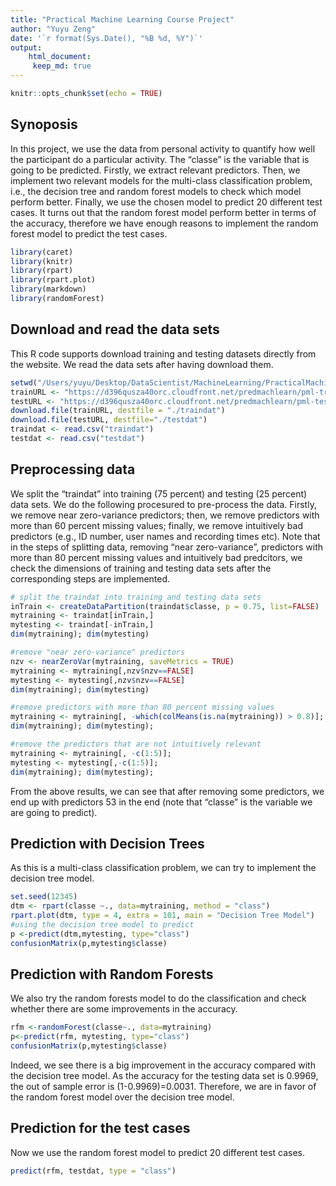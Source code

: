 ```yaml
---
title: "Practical Machine Learning Course Project"
author: "Yuyu Zeng"
date: '`r format(Sys.Date(), "%B %d, %Y")`'
output: 
    html_document: 
     keep_md: true
---
```


```r
knitr::opts_chunk$set(echo = TRUE)
```
## Synoposis
In this project, we use the data from personal activity to quantify how well the participant do a particular activity. The "classe" is the variable that is going to be predicted. Firstly, we extract relevant predictors. Then, we implement two relevant models for the multi-class classification problem, i.e., the decision tree and random forest models to check which model perform better. Finally, we use the chosen model to predict 20 different test cases. It turns out that the random forest model perform better in terms of the accuracy, therefore we have enough reasons to implement the random forest model to predict the test cases.

```r
library(caret)
library(knitr)
library(rpart)
library(rpart.plot)
library(markdown)
library(randomForest)
```

## Download and read the data sets
This R code supports download training and testing datasets directly from the website. We read the data sets after having download them. 

```r
setwd("/Users/yuyu/Desktop/DataScientist/MachineLearning/PracticalMachineLearningDataScienceTrackCoursera/week4/FinalProject")
trainURL <- "https://d396qusza40orc.cloudfront.net/predmachlearn/pml-training.csv"
testURL <- "https://d396qusza40orc.cloudfront.net/predmachlearn/pml-testing.csv"
download.file(trainURL, destfile = "./traindat")
download.file(testURL, destfile="./testdat")
traindat <- read.csv("traindat")
testdat <- read.csv("testdat")
```

## Preprocessing data
We split the "traindat" into training (75 percent) and testing (25 percent) data sets. We do the following procesured to pre-process the data. Firstly, we remove near zero-variance predictors; then, we remove predictors with more than 60 percent missing values; finally, we remove intuitively bad predictors (e.g., ID number, user names and recording times etc). Note that in the steps of splitting data, removing "near zero-variance", predictors with more than 80 percent missing values and intuitively bad predcitors, we check the dimensions of training and testing data sets after the corresponding steps are implemented. 
```r
# split the traindat into training and testing data sets
inTrain <- createDataPartition(traindat$classe, p = 0.75, list=FALSE)
mytraining <- traindat[inTrain,]
mytesting <- traindat[-inTrain,]
dim(mytraining); dim(mytesting)

#remove "near zero-variance" predictors
nzv <- nearZeroVar(mytraining, saveMetrics = TRUE)
mytraining <- mytraining[,nzv$nzv==FALSE]
mytesting <- mytesting[,nzv$nzv==FALSE]
dim(mytraining); dim(mytesting)

#remove predictors with more than 80 percent missing values
mytraining <- mytraining[, -which(colMeans(is.na(mytraining)) > 0.8)]; mytesting <- mytesting[,names(mytraining)]; 
dim(mytraining); dim(mytesting);

#remove the predictors that are not intuitively relevant
mytraining <- mytraining[, -c(1:5)];
mytesting <- mytesting[,-c(1:5)]; 
dim(mytraining); dim(mytesting);
```
From the above results, we can see that after removing some predictors, we end up with predictors 53 in the end (note that "classe" is the variable we are going to predict).

## Prediction with Decision Trees
As this is a multi-class classification problem, we can try to implement the decision tree model.
```r
set.seed(12345)
dtm <- rpart(classe ~., data=mytraining, method = "class")
rpart.plot(dtm, type = 4, extra = 101, main = "Decision Tree Model")
#using the decision tree model to predict
p <-predict(dtm,mytesting, type="class")
confusionMatrix(p,mytesting$classe)
```

## Prediction with Random Forests
We also try the random forests model to do the classification and check whether there are some improvements in the accuracy. 
```r
rfm <-randomForest(classe~., data=mytraining)
p<-predict(rfm, mytesting, type="class")
confusionMatrix(p,mytesting$classe)
```
Indeed, we see there is a big improvement in the accuracy compared with the decision tree model. As the accuracy for the testing data set is 0.9969, the out of sample error is (1-0.9969)=0.0031. Therefore, we are in favor of the random forest model over the decision tree model. 

## Prediction for the test cases
Now we use the random forest model to predict 20 different test cases. 
```r
predict(rfm, testdat, type = "class")
```